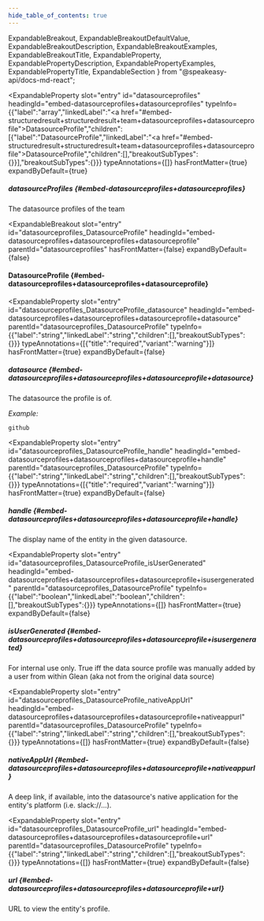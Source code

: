 ```yaml
---
hide_table_of_contents: true
---
```

  ExpandableBreakout,
  ExpandableBreakoutDefaultValue,
  ExpandableBreakoutDescription,
  ExpandableBreakoutExamples,
  ExpandableBreakoutTitle,
  ExpandableProperty,
  ExpandablePropertyDescription,
  ExpandablePropertyExamples,
  ExpandablePropertyTitle,
  ExpandableSection
} from "@speakeasy-api/docs-md-react";

<ExpandableSection>

<ExpandableProperty
  slot="entry"
  id="datasourceprofiles"
  headingId="embed-datasourceprofiles+datasourceprofiles"
  typeInfo={{"label":"array","linkedLabel":"<a href=\"#embed-structuredresult+structuredresult+team+datasourceprofiles+datasourceprofile\">DatasourceProfile</a>","children":[{"label":"DatasourceProfile","linkedLabel":"<a href=\"#embed-structuredresult+structuredresult+team+datasourceprofiles+datasourceprofile\">DatasourceProfile</a>","children":[],"breakoutSubTypes":{}}],"breakoutSubTypes":{}}}
  typeAnnotations={[]}
  hasFrontMatter={true}
  expandByDefault={true}
>

<ExpandablePropertyTitle slot="title">

##### datasourceProfiles \{#embed-datasourceprofiles+datasourceprofiles\}

</ExpandablePropertyTitle>

<ExpandablePropertyDescription slot="description">

The datasource profiles of the team

</ExpandablePropertyDescription>

</ExpandableProperty>

<ExpandableBreakout
  slot="entry"
  id="datasourceprofiles_DatasourceProfile"
  headingId="embed-datasourceprofiles+datasourceprofiles+datasourceprofile"
  parentId="datasourceprofiles"
  hasFrontMatter={false}
  expandByDefault={false}
>

<ExpandableBreakoutTitle slot="title">

#### DatasourceProfile \{#embed-datasourceprofiles+datasourceprofiles+datasourceprofile\}

</ExpandableBreakoutTitle>

<ExpandableBreakoutDescription slot="description">

</ExpandableBreakoutDescription>

<ExpandableBreakoutExamples slot="examples">

</ExpandableBreakoutExamples>

<ExpandableBreakoutDefaultValue slot="defaultValue">

</ExpandableBreakoutDefaultValue>

</ExpandableBreakout>

<ExpandableProperty
  slot="entry"
  id="datasourceprofiles_DatasourceProfile_datasource"
  headingId="embed-datasourceprofiles+datasourceprofiles+datasourceprofile+datasource"
  parentId="datasourceprofiles_DatasourceProfile"
  typeInfo={{"label":"string","linkedLabel":"string","children":[],"breakoutSubTypes":{}}}
  typeAnnotations={[{"title":"required","variant":"warning"}]}
  hasFrontMatter={true}
  expandByDefault={false}
>

<ExpandablePropertyTitle slot="title">

##### datasource \{#embed-datasourceprofiles+datasourceprofiles+datasourceprofile+datasource\}

</ExpandablePropertyTitle>

<ExpandablePropertyDescription slot="description">

The datasource the profile is of.

</ExpandablePropertyDescription>

<ExpandablePropertyExamples slot="examples">

_Example:_

```
github
```

</ExpandablePropertyExamples>

</ExpandableProperty>

<ExpandableProperty
  slot="entry"
  id="datasourceprofiles_DatasourceProfile_handle"
  headingId="embed-datasourceprofiles+datasourceprofiles+datasourceprofile+handle"
  parentId="datasourceprofiles_DatasourceProfile"
  typeInfo={{"label":"string","linkedLabel":"string","children":[],"breakoutSubTypes":{}}}
  typeAnnotations={[{"title":"required","variant":"warning"}]}
  hasFrontMatter={true}
  expandByDefault={false}
>

<ExpandablePropertyTitle slot="title">

##### handle \{#embed-datasourceprofiles+datasourceprofiles+datasourceprofile+handle\}

</ExpandablePropertyTitle>

<ExpandablePropertyDescription slot="description">

The display name of the entity in the given datasource.

</ExpandablePropertyDescription>

</ExpandableProperty>

<ExpandableProperty
  slot="entry"
  id="datasourceprofiles_DatasourceProfile_isUserGenerated"
  headingId="embed-datasourceprofiles+datasourceprofiles+datasourceprofile+isusergenerated"
  parentId="datasourceprofiles_DatasourceProfile"
  typeInfo={{"label":"boolean","linkedLabel":"boolean","children":[],"breakoutSubTypes":{}}}
  typeAnnotations={[]}
  hasFrontMatter={true}
  expandByDefault={false}
>

<ExpandablePropertyTitle slot="title">

##### isUserGenerated \{#embed-datasourceprofiles+datasourceprofiles+datasourceprofile+isusergenerated\}

</ExpandablePropertyTitle>

<ExpandablePropertyDescription slot="description">

For internal use only. True iff the data source profile was manually added by a user from within Glean (aka not from the original data source)

</ExpandablePropertyDescription>

</ExpandableProperty>

<ExpandableProperty
  slot="entry"
  id="datasourceprofiles_DatasourceProfile_nativeAppUrl"
  headingId="embed-datasourceprofiles+datasourceprofiles+datasourceprofile+nativeappurl"
  parentId="datasourceprofiles_DatasourceProfile"
  typeInfo={{"label":"string","linkedLabel":"string","children":[],"breakoutSubTypes":{}}}
  typeAnnotations={[]}
  hasFrontMatter={true}
  expandByDefault={false}
>

<ExpandablePropertyTitle slot="title">

##### nativeAppUrl \{#embed-datasourceprofiles+datasourceprofiles+datasourceprofile+nativeappurl\}

</ExpandablePropertyTitle>

<ExpandablePropertyDescription slot="description">

A deep link, if available, into the datasource's native application for the entity's platform (i.e. slack://...).

</ExpandablePropertyDescription>

</ExpandableProperty>

<ExpandableProperty
  slot="entry"
  id="datasourceprofiles_DatasourceProfile_url"
  headingId="embed-datasourceprofiles+datasourceprofiles+datasourceprofile+url"
  parentId="datasourceprofiles_DatasourceProfile"
  typeInfo={{"label":"string","linkedLabel":"string","children":[],"breakoutSubTypes":{}}}
  typeAnnotations={[]}
  hasFrontMatter={true}
  expandByDefault={false}
>

<ExpandablePropertyTitle slot="title">

##### url \{#embed-datasourceprofiles+datasourceprofiles+datasourceprofile+url\}

</ExpandablePropertyTitle>

<ExpandablePropertyDescription slot="description">

URL to view the entity's profile.

</ExpandablePropertyDescription>

</ExpandableProperty>

</ExpandableSection>
